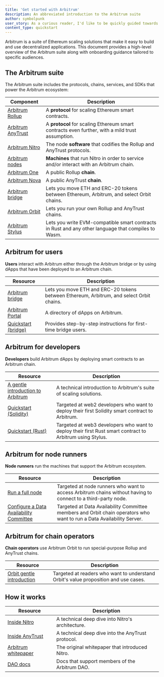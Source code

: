 ```yaml
---
title: 'Get started with Arbitrum'
description: An abbreviated introduction to the Arbitrum suite
author: symbolpunk
user_story: As a curious reader, I'd like to be quickly guided towards first steps based on my particular needs.
content_type: quickstart
---
```


<a data-quicklook-from="arbitrum">Arbitrum</a> is a suite of Ethereum scaling solutions that make it
easy to build and use decentralized applications. This document provides a high-level overview of the
Arbitrum suite along with onboarding guidance tailored to specific audiences.

## The Arbitrum suite

The Arbitrum suite includes the protocols, chains, services, and SDKs that power the Arbitrum ecosystem:

| Component                                                                               | Description                                                                                         |
| --------------------------------------------------------------------------------------- | --------------------------------------------------------------------------------------------------- |
| [Arbitrum Rollup](/how-arbitrum-works/05-validation-and-proving/02-rollup-protocol.mdx) | A **protocol** for scaling Ethereum smart contracts.                                                |
| [Arbitrum AnyTrust](/how-arbitrum-works/08-anytrust-protocol.mdx)                       | A **protocol** for scaling Ethereum smart contracts even further, with a mild trust assumption.     |
| [Arbitrum Nitro](/how-arbitrum-works/01-a-gentle-introduction.mdx)                      | The node **software** that codifies the Rollup and AnyTrust protocols.                              |
| [Arbitrum nodes](/run-arbitrum-node/03-run-full-node.mdx)                               | **Machines** that run Nitro in order to service and/or interact with an Arbitrum chain.             |
| [Arbitrum One](https://portal.arbitrum.io/?chains=arbitrum-one)                         | A public Rollup **chain**.                                                                          |
| [Arbitrum Nova](https://portal.arbitrum.io/?chains=arbitrum-nova)                       | A public AnyTrust **chain**.                                                                        |
| [Arbitrum bridge](https://bridge.arbitrum.io/)                                          | Lets you move ETH and ERC-20 tokens between Ethereum, Arbitrum, and select Orbit chains.            |
| [Arbitrum Orbit](https://orbit.arbitrum.io/)                                            | Lets you run your own Rollup and AnyTrust chains.                                                   |
| [Arbitrum Stylus](/stylus/gentle-introduction.mdx)                                      | Lets you write EVM-compatible smart contracts in Rust and any other language that compiles to Wasm. |

## Arbitrum for users

**Users** interact with Arbitrum either through the Arbitrum bridge or by using dApps that have been deployed to an Arbitrum chain.

| Resource                                                  | Description                                                                              |
| --------------------------------------------------------- | ---------------------------------------------------------------------------------------- |
| [Arbitrum bridge](https://bridge.arbitrum.io/)            | Lets you move ETH and ERC-20 tokens between Ethereum, Arbitrum, and select Orbit chains. |
| [Arbitrum Portal](https://portal.arbitrum.io/)            | A directory of dApps on Arbitrum.                                                        |
| [Quickstart (bridge)](/arbitrum-bridge/01-quickstart.mdx) | Provides step-by-step instructions for first-time bridge users.                          |

## Arbitrum for developers

**Developers** build Arbitrum dApps by deploying smart contracts to an Arbitrum chain.

| Resource                                                                            | Description                                                                                              |
| ----------------------------------------------------------------------------------- | -------------------------------------------------------------------------------------------------------- |
| [A gentle introduction to Arbitrum](/welcome/arbitrum-gentle-introduction)          | A technical introduction to Arbitrum's suite of scaling solutions.                                       |
| [Quickstart (Solidity)](/build-decentralized-apps/01-quickstart-solidity-remix.mdx) | Targeted at web2 developers who want to deploy their first Solidity smart contract to Arbitrum.          |
| [Quickstart (Rust)](/stylus/quickstart)                                             | Targeted at web3 developers who want to deploy their first Rust smart contract to Arbitrum using Stylus. |

## Arbitrum for node runners

**Node runners** run the machines that support the Arbitrum ecosystem.

| Resource                                                                                                      | Description                                                                                                           |
| ------------------------------------------------------------------------------------------------------------- | --------------------------------------------------------------------------------------------------------------------- |
| [Run a full node](/run-arbitrum-node/03-run-full-node.mdx)                                                    | Targeted at node runners who want to access Arbitrum chains without having to connect to a third-party node.          |
| [Configure a Data Availability Committee](/run-arbitrum-node/data-availability-committees/01-get-started.mdx) | Targeted at Data Availability Committee members and Orbit chain operators who want to run a Data Availability Server. |

## Arbitrum for chain operators

**Chain operators** use Arbitrum Orbit to run special-purpose Rollup and AnyTrust chains.

| Resource                                                                     | Description                                                                         |
| ---------------------------------------------------------------------------- | ----------------------------------------------------------------------------------- |
| [Orbit gentle introduction](/launch-orbit-chain/01-a-gentle-introduction.md) | Targeted at readers who want to understand Orbit's value proposition and use cases. |

## How it works

| Resource                                                                                           | Description                                       |
| -------------------------------------------------------------------------------------------------- | ------------------------------------------------- |
| [Inside Nitro](/how-arbitrum-works/01-a-gentle-introduction.mdx)                                   | A technical deep dive into Nitro's architecture.  |
| [Inside AnyTrust](/how-arbitrum-works/08-anytrust-protocol.mdx)                                    | A technical deep dive into the AnyTrust protocol. |
| [Arbitrum whitepaper](https://github.com/OffchainLabs/nitro/blob/master/docs/Nitro-whitepaper.pdf) | The original whitepaper that introduced Nitro.    |
| [DAO docs](https://docs.arbitrum.foundation/gentle-intro-dao-governance)                           | Docs that support members of the Arbitrum DAO.    |
